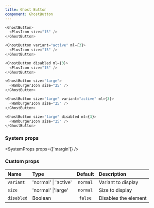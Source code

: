 ```yaml
---
title: Ghost Button
component: GhostButton
---
```


```js live=true
<GhostButton>
  <PlusIcon size="15" />
</GhostButton>

<GhostButton variant="active" ml={3}>
  <PlusIcon size="15" />
</GhostButton>

<GhostButton disabled ml={3}>
  <PlusIcon size="15" />
</GhostButton>
```

```js live=true
<GhostButton size="large">
  <HamburgerIcon size="25" />
</GhostButton>

<GhostButton size="large" variant="active" ml={3}>
  <HamburgerIcon size="25" />
</GhostButton>

<GhostButton size="large" disabled ml={3}>
  <HamburgerIcon size="25" />
</GhostButton>
```

### System props

<SystemProps props={['margin']} />

### Custom props

| Name       | Type                 | Default  | Description          |
| :--------- | :------------------- | :------: | :------------------- |
| `variant`  | 'normal' \| 'active' | `normal` | Variant to display   |
| `size`     | 'normal' \|'large'   | `normal` | Size to display      |
| `disabled` | Boolean              | `false`  | Disables the element |
